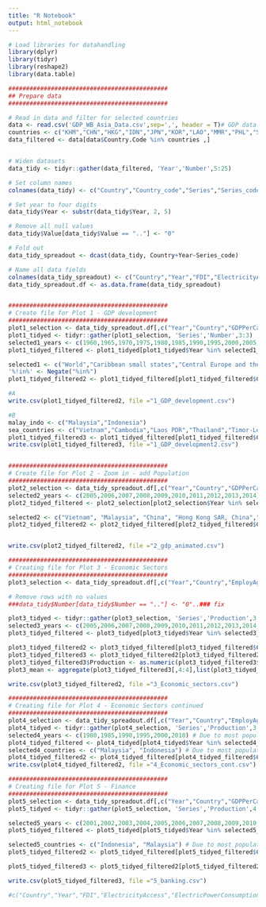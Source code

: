 ```yaml
---
title: "R Notebook"
output: html_notebook
---
```



```r

# Load libraries for datahandling
library(dplyr)
library(tidyr)
library(reshape2)
library(data.table)

#############################################
## Prepare data
#############################################

# Read in data and filter for selected countries
data <- read.csv('GDP_WB_Asia_Data.csv',sep=',', header = T)# GDP data
countries <- c("KHM","CHN","HKG","IDN","JPN","KOR","LAO","MMR","PHL","SGP","THA","VNM","MYS","WLD","ARB","CSS","CEB","CAF","CHI","EAS","EAP","ECS","LCN","MEA","NAC","OSS","PSS","SAS") # Missing Malaysia
data_filtered <- data[data$Country.Code %in% countries ,]


# Widen datasets
data_tidy <- tidyr::gather(data_filtered, 'Year','Number',5:25)

# Set column names
colnames(data_tidy) <- c("Country","Country_code","Series","Series_code","Year","Value")

# Set year to four digits
data_tidy$Year <- substr(data_tidy$Year, 2, 5)

# Remove all null values
data_tidy$Value[data_tidy$Value == ".."] <- "0"

# Fold out 
data_tidy_spreadout <- dcast(data_tidy, Country+Year~Series_code)

# Name all data fields
colnames(data_tidy_spreadout) <- c("Country","Year","FDI","ElectricityAccess","ElectricPowerConsumption","BankNonperformingLoans","BankCapitaltoAssetsRatio","BorrowersCommercialBank","DomesticCredittoPrivateSector","BankLiquidReservestoBankAssetsRatio","EaseofBusiness","ExportGoodsServices", "AgraTotalValueAdded","ServiceValueAdded","IndustryValueAdded","AdjustedNetNationalIncome","GDPPerCapita","GDPPerCapitaPP","AdultLiteracy","Gini","EmployAgriculture","EmployIndustry","EmployService","Unemployment","DeathRate","Population")
data_tidy_spreadout.df <- as.data.frame(data_tidy_spreadout)


#############################################
# Create file for Plot 1 - GDP development 
#############################################
plot1_selection <- data_tidy_spreadout.df[,c("Year","Country","GDPPerCapita")]
plot1_tidyed <- tidyr::gather(plot1_selection, 'Series','Number',3:3)
selected1_years <- c(1960,1965,1970,1975,1980,1985,1990,1995,2000,2005,2010,2015) # Due to most populated period of production numbers
plot1_tidyed_filtered <- plot1_tidyed[plot1_tidyed$Year %in% selected1_years ,]

selected1 <- c("World","Caribbean small states","Central Europe and the Baltics","East Asia & Pacific","Europe & Central Asia","Latin America & Caribbean","Middle East & North Africa","North America") # Due to most populated period of production numbers
'%!in%' <- Negate("%in%")
plot1_tidyed_filtered2 <- plot1_tidyed_filtered[plot1_tidyed_filtered$Country %in% selected1 ,]

#A
write.csv(plot1_tidyed_filtered2, file ="1_GDP_development.csv")

#B
malay_indo <- c("Malaysia","Indonesia")
sea_countries <- c("Vietnam","Cambodia","Laos PDR","Thailand","Timor-Leste","Singapore","Malaysia","Indonesia","Philippines","Bhutan") # Due to most populated period of production numbers
plot1_tidyed_filtered3 <- plot1_tidyed_filtered[plot1_tidyed_filtered$Country %in% sea_countries ,]
write.csv(plot1_tidyed_filtered3, file ="1_GDP_development2.csv")


#############################################
# Create file for Plot 2 - Zoom in - add Population
#############################################
plot2_selection <- data_tidy_spreadout.df[,c("Year","Country","GDPPerCapita","Unemployment","Population")]
selected2_years <- c(2005,2006,2007,2008,2009,2010,2011,2012,2013,2014) #c(1970,1975,1980,1985,1990,1995,2000,2005,2010,2015) # Due to most populated period of production numbers
plot2_tidyed_filtered <- plot2_selection[plot2_selection$Year %in% selected2_years ,]

selected2 <- c("Vietnam", "Malaysia", "China", "Hong Kong SAR, China","Indonesia","Singapore","Laos PDR","Cambodia","Thailand","Myanmar","Philippines") # Due to most populated period of production numbers
plot2_tidyed_filtered2 <- plot2_tidyed_filtered[plot2_tidyed_filtered$Country %in% malay_indo ,]


write.csv(plot2_tidyed_filtered2, file ="2_gdp_animated.csv")

#############################################
# Creating file for Plot 3 - Economic Sectors
#############################################
plot3_selection <- data_tidy_spreadout.df[,c("Year","Country","EmployAgriculture","EmployIndustry","EmployService","GDPPerCapita")]

# Remove rows with no values
###data_tidy$Number[data_tidy$Number == ".."] <- "0"..### fix

plot3_tidyed <- tidyr::gather(plot3_selection, 'Series','Production',3:6)
selected3_years <- c(2005,2006,2007,2008,2009,2010,2011,2012,2013,2014,2014,2016) # Due to most populated period of production numbers
plot3_tidyed_filtered <- plot3_tidyed[plot3_tidyed$Year %in% selected3_years ,]

plot3_tidyed_filtered2 <- plot3_tidyed_filtered[plot3_tidyed_filtered$Country %in% malay_indo ,]
plot3_tidyed_filtered3 <- plot3_tidyed_filtered2[plot3_tidyed_filtered2$Production != 0 ,]
plot3_tidyed_filtered3$Production <- as.numeric(plot3_tidyed_filtered3$Production)
plot3_mean <- aggregate(plot3_tidyed_filtered3[,4:4],list(plot3_tidyed_filtered3$Series,plot3_tidyed_filtered3$Country),FUN = function(x) mean(x))

write.csv(plot3_tidyed_filtered2, file ="3_Economic_sectors.csv")

#############################################
# Creating file for Plot 4 - Economic Sectors continued
#############################################
plot4_selection <- data_tidy_spreadout.df[,c("Year","Country","EmployAgriculture","EmployIndustry","EmployService")]
plot4_tidyed <- tidyr::gather(plot4_selection, 'Series','Production',3:5)
selected4_years <- c(1980,1985,1990,1995,2000,2010) # Due to most populated period of production numbers
plot4_tidyed_filtered <- plot4_tidyed[plot4_tidyed$Year %in% selected4_years ,]
selected4_countries <- c("Malaysia", "Indonesia") # Due to most populated period of production numbers
plot4_tidyed_filtered2 <- plot4_tidyed_filtered[plot4_tidyed_filtered$Country %in% selected4_countries ,]
write.csv(plot4_tidyed_filtered2, file ="4_Economic_sectors_cont.csv")

#############################################
# Creating file for Plot 5 - Finance
#############################################
plot5_selection <- data_tidy_spreadout.df[,c("Year","Country","GDPPerCapita","DeathRate","ElectricPowerConsumption","Unemployment","Population","EaseofBusiness","ExportGoodsServices","FDI")]
plot5_tidyed <- tidyr::gather(plot5_selection, 'Series','Production',4:10)

selected5_years <- c(2001,2002,2003,2004,2005,2006,2007,2008,2009,2010,2011,2012,2013,2014) # Due to most populated period of production numbers
plot5_tidyed_filtered <- plot5_tidyed[plot5_tidyed$Year %in% selected5_years ,]

selected5_countries <- c("Indonesia", "Malaysia") # Due to most populated period of production numbers
plot5_tidyed_filtered2 <- plot5_tidyed_filtered[plot5_tidyed_filtered$Country %in% selected5_countries ,]

plot5_tidyed_filtered3 <- plot5_tidyed_filtered2[plot5_tidyed_filtered2$Production != 0 ,]

write.csv(plot5_tidyed_filtered3, file ="5_banking.csv")

#c("Country","Year","FDI","ElectricityAccess","ElectricPowerConsumption","BankNonperformingLoans","BankCapitaltoAssetsRatio","BorrowersCommercialBank","DomesticCredittoPrivateSector","BankLiquidReservestoBankAssetsRatio","EaseofBusiness","ExportGoodsServices", "AgraTotalValueAdded","ServiceValueAdded","IndustryValueAdded","AdjustedNetNationalIncome","GDPPerCapita","GDPPerCapitaPP","AdultLiteracy","Gini","EmployAgriculture","EmployIndustry","EmployService","Unemployment","DeathRate","Population")
```



